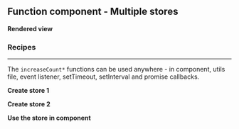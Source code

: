 




<Meta
	title="React/Function component/Multiple stores"
	parameters={defaultDocParams()}
/>

<Installation />

## Function component - Multiple stores

**Rendered view**

<Canvas className="custom-docs-story">
	<FCMultiStores />
</Canvas>

### Recipes

---

The `increaseCount*` functions can be used anywhere - in component, utils file, event listener, setTimeout, setInterval and promise callbacks.

**Create store 1**

<CodeView
	componentName="FCMultiStore1"
	jsContent={Store1JsContent}
	tsContent={Store1TsContent}
/>

**Create store 2**

<CodeView
	componentName="FCMultiStore2"
	jsContent={Store2JsContent}
	tsContent={Store2TsContent}
/>

**Use the store in component**

<CodeView
	componentName="FCMultiStores"
	jsContent={ComponentJsContent}
	tsContent={ComponentTsContent}
/>
